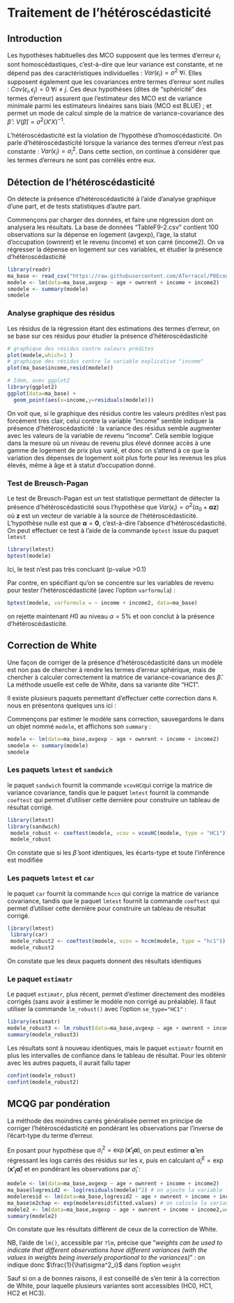 # Traitement de l'hétéroscédasticité {#hetero}

## Introduction

Les hypothèses habituelles des MCO supposent que les termes d'erreur $\epsilon_i$ sont homoscédastiques, c'est-à-dire que leur variance est constante, et ne dépend pas des caractéristiques individuelles : $Var(\epsilon_i)=\sigma^2~\forall i$. Elles supposent également que les covariances entre termes d'erreur sont nulles : $Cov(\epsilon_i,\epsilon_j)=0~\forall i\neq j$. Ces deux hypothèses (dites de "sphéricité" des termes d'erreur) assurent que l'estimateur des MCO est de variance minimale parmi les estimateurs linéaires sans biais (MCO est BLUE) ; et permet un mode de calcul simple de la matrice de variance-covariance des $\hat\beta$ : $V(\hat\beta)=\sigma^2(X'X)^{-1}$.

L'hétéroscédasticité est la violation de l'hypothèse d'homoscédasticité. On parle d'hétéroscédasticité lorsque la variance des termes d'erreur n'est pas constante : $Var(\epsilon_i)=\sigma^2_i$. Dans cette section, on continue à considérer que les termes d'erreurs ne sont pas corrélés entre eux.

## Détection de l'hétéroscédasticité

On détecte la présence d'hétéroscédasticité à l'aide d'analyse graphique d'une part, et de tests statistiques d'autre part.

Commençons par charger des données, et faire une régression dont on analysera les résultats. La base de données "TableF9-2.csv" contient 100 observations sur la dépense en logement (avgexp), l'age, la statut d'occupation (ownrent) et le revenu (income) et son carré (income2). On va régresser la dépense en logement sur ces variables, et étudier la présence d'hétéroscédasticité   

```r
library(readr)
ma_base <- read_csv("https://raw.githubusercontent.com/ATerracol/P8Econ/master/data/TableF9-2.csv")
modele <- lm(data=ma_base,avgexp ~ age + ownrent + income + income2)
smodele <- summary(modele)
smodele
```
 


### Analyse graphique des résidus

Les résidus de la régression étant des estimations des termes d'erreur, on se base sur ces résidus pour étudier la présence d'hétéroscédasticité

```r
# graphique des résidus contre valeurs prédites
plot(modele,which=1 )
# graphique des résidus contre la variable explicative "income"
plot(ma_base$income,resid(modele))
```
```r
# Idem, avec ggplot2
library(ggplot2)
ggplot(data=ma_base) + 
  geom_point(aes(x=income,y=residuals(modele)))
```

On voit que, si le graphique des résidus contre les valeurs prédites n'est pas forcément très clair, celui contre la variable "income" semble indiquer la présence d'hétéroscédasticité : la variance des résidus semble augmenter avec les valeurs de la variable de revenu "income". Celà semble logique dans la mesure où un niveau de revenu plus élevé donnee accès à une gamme de logement de prix plus varié, et donc on s'attend à ce que la variation des dépenses de logement soit plus forte pour les revenus les plus élevés, même à âge et à statut d'occupation donné.

### Test de Breusch-Pagan

Le test de Breusch-Pagan est un test statistique permettant de détecter la présence d'hétéroscédasticité sous l'hypothèse que $Var(\epsilon_i)=\sigma^2(\alpha_0+\boldsymbol{\alpha z})$ où $\boldsymbol{z}$ est un vecteur de variable à la source de l'hétéroscédasticité. L'hypothèse nulle est que $\boldsymbol{\alpha}=\boldsymbol{0}$, c'est-à-dire l'absence d'hétéroscédasticité. On peut effectuer ce test à l'aide de la commande `bptest` issue du paquet `lmtest`

```r
library(lmtest)
bptest(modele)
```
Ici, le test n'est pas très concluant (p-value >0.1)

Par contre, en spécifiant qu'on se concentre sur les variables de revenu pour tester l'hétéroscédasticité (avec l'option `varformula`) : 

```r
bptest(modele, varformula = ~ income + income2, data=ma_base)
```

on rejette maintenant $H0$ au niveau $\alpha=5 \%$ et oon conclut à la présence d'hétéroscédasticité.

## Correction de White

Une façon de corriger de la présence d'hétéroscédasticité dans un modèle est non pas de chercher à rendre les termes d'erreur sphérique, mais de chercher à calculer correctement la matrice de variance-covariance des $\hat\beta$. La méthode usuelle est celle de White, dans sa variante dite "HC1".

Il existe plusieurs paquets permettant d'effectuer cette correction dans `R`. nous en présentons quelques uns ici : 

Commençons par estimer le modèle sans correction, sauvegardons le dans un objet nommé `modele`, et affichons son `summary` : 
```r
modele <- lm(data=ma_base,avgexp ~ age + ownrent + income + income2)
smodele <- summary(modele)
smodele
```


### Les paquets `lmtest` et `sandwich`

le paquet `sandwich` fournit la commande `vcovHC`qui corrige la matrice de variance covariance, tandis que le paquet `lmtest` fournit la commande `coeftest` qui permet d'utiliser cette dernière pour construire un tableau de résultat corrigé.

```r
library(lmtest)
library(sandwich)
 modele_robust <- coeftest(modele, vcov = vcovHC(modele, type = "HC1"))
 modele_robust
```

On constate que si les $\hat\beta$ sont identiques, les écarts-type et toute l'inférence est modifiée

### Les paquets `lmtest` et `car`
le paquet `car` fournit la commande `hccn` qui corrige la matrice de variance covariance, tandis que le paquet `lmtest` fournit la commande `coeftest` qui permet d'utiliser cette dernière pour construire un tableau de résultat corrigé.
```r
library(lmtest)
 library(car)
 modele_robust2 <- coeftest(modele, vcov = hccm(modele, type = "hc1"))
 modele_robust2
```

On constate que les deux paquets donnent des résultats identiques

### Le paquet `estimatr`
Le paquet `estimatr`, plus récent, permet d'estimer directement des modèles corrigés (sans avoir à estimer le modèle non corrigé au préalable). Il faut utiliser la commande `lm_robust()` avec l'option `se_type="HC1"` : 
```r
library(estimatr)
modele_robust3 <- lm_robust(data=ma_base,avgexp ~ age + ownrent + income + income2, se_type = "HC1")
summary(modele_robust3)
```

Les résultats sont à nouveau identiques, mais le paquet `estimatr` fournit en plus les intervalles de confiance dans le tableau de résultat. Pour les obtenir avec les autres paquets, il aurait fallu taper 
```r
confint(modele_robust)
confint(modele_robust2)
```

## MCQG par pondération
La méthode des moindres carrés généralisée permet en principe de corriger l'hétéroscédasticité en pondérant les observations par l'inverse de l'écart-type du terme d'erreur.

En posant pour hypothèse que $\sigma^2_i=\exp(\boldsymbol{x'_i\alpha})$, on peut estimer $\boldsymbol{\hat\alpha}$ en régressant les logs carrés des résidus sur les $x$, puis en calculant $\hat\alpha_i^2=\exp(\boldsymbol{x'_i\hat\alpha})$ et en pondérant les observations par $\hat\sigma_i$ : 

```r
modele <- lm(data=ma_base,avgexp ~ age + ownrent + income + income2)
ma_base$logresid2 <- log(residuals(modele)^2) # on ajoute la variable ln(e^2)
modeleresid <- lm(data=ma_base,logresid2 ~ age + ownrent + income + income2) # on les régresse sur les x
ma_base$e2chap <- exp(modeleresid$fitted.values) # on calcule la variance prédite
modele2 <- lm(data=ma_base,avgexp ~ age + ownrent + income + income2,weight=1/e2chap) # on pondère la régression par 1/variance
summary(modele2)
```
On constate que les résultats diffèrent de ceux de la correction de White.

NB, l'aide de `lm()`, accessible par `?lm`, précise que 
"*weights can be used to indicate that different observations have different variances (with the values in weights being inversely proportional to the variances)*" : on indique donc $\frac{1}{\hat\sigma^2_i}$ dans l'option `weight`

Sauf si on a de bonnes raisons, il est conseillé de s'en tenir à la correction de White, pour laquelle plusieurs variantes sont accessibles (HC0, HC1, HC2 et HC3).